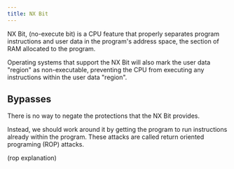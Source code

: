```yaml
---
title: NX Bit
---
```



NX Bit, (no-execute bit) is a CPU feature that properly separates program instructions and user data in the program's address space,
the section of RAM allocated to the program.

Operating systems that support the NX Bit will also mark the user data "region" as non-executable,
preventing the CPU from executing any instructions within the user data "region".

## Bypasses
There is no way to negate the protections that the NX Bit provides.

Instead, we should work around it by getting the program to run instructions already within the program.
These attacks are called return oriented programing (ROP) attacks.

(rop explanation)

<LinkCard title="Return Oriented Programming (ROP)" href="/pwn/guides/rop/" description="Guide to ROP attacks"/>